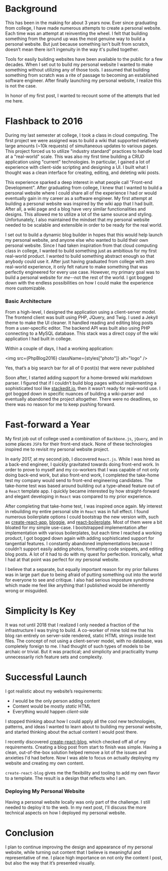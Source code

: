 
# Background

This has been in the making for about 3 years now. Ever since graduating from college, I have made numerous attempts to create a personal website.
Each time was an attempt at reinventing the wheel. I felt that building something from the ground up was the most genuine way to build a personal website. But just because something isn’t built from scratch, doesn’t mean there isn’t ingenuity in the way it's pulled together.

Tools for easily building websites have been available to the public for a few decades. When I set out to build my personal website I wanted to make something without utilizing any of those tools. I assumed that building something from scratch was a rite of passage to becoming an established software engineer. After finally launching my personal website, I realize this is not the case.

In honor of my first post, I wanted to recount some of the attempts that led me here.

# Flashback to 2016

During my last semester at college, I took a class in cloud computing. The first project we were assigned was to build a wiki that supported relatively large amounts (~10k requests) of simultaneous updates to various pages. This project forced us to utilize "industry standard" practices to handle load at a "real-world" scale. This was also my first time building a CRUD application using "current" technologies. In particular, I gained a lot of experience with client-side scripting and designing a UI. I built what I thought was a clean interface for creating, editing, and deleting wiki posts.

This experience sparked a deep interest in what people call "Front-end Development". After graduating from college, I knew that I wanted to build a personal website where I could share all of the experience I had or would eventually gain in my career as a software engineer. My first attempt at building a personal website was inspired by the wiki app that I had built. After all, a wiki page and a blog have very similar functionalities and designs. This allowed me to utilize a lot of the same source and styling. Unfortunately, I also maintained the mindset that my personal website needed to be scalable and extensible in order to be ready for the real world.

I set out to build a dynamic blog builder in hopes that this would help launch my personal website, and anyone else who wanted to build their own personal website. Since I had taken inspiration from that cloud computing class in college, I wanted to build something just as ambitious for my first real-world product. I wanted to build something abstract enough so that anybody could use it. After just having graduated from college with zero real-world experience, it only felt nature to make something that was perfectly engineered for every use case. However, my primary goal was to build a personal website for _me_--not the rest of the world. I got bogged down with the endless possibilities on how I could make the experience more customizable.

### Basic Architecture

From a high-level, I designed the application using a client-server model.
The frontend client was built using PHP, JQuery, and Twig. I used a Jekyll theme to make the UI cleaner. It handled reading and editing blog posts from a user-specific editor. The backend API was built also using PHP connecting to a MySQL database. This stack was a direct copy of the wiki application I had built in college.

Within a couple of days, I had a working application:


<img src={PhpBlog2016} className={styles["photo"]} alt="logo" />
<figcaption>Yes, that’s a big search bar for all of 0 post(s) that were never published</figcaption>


Soon after, I started adding support for a home-brewed wiki markdown parser. I figured that if I couldn’t build blog pages without implementing a sophisticated tool like [stackedit.io](https://stackedit.io/), then it wasn’t ready for real-world use. I got bogged down in specific nuances of building a wiki-parser and eventually abandoned the project altogether. There were no deadlines, so there was no reason for me to keep pushing forward.

# Fast-forward a Year

My first job out of college used a combination of `Backbone.js`, `jQuery`, and in some places `JSF`s for their front-end stack. None of these technologies inspired me to revisit my personal website project.

In early 2017, at my second job, I discovered `React.js`. While I was hired as a back-end engineer, I quickly gravitated towards doing front-end work. In order to prove to myself and my co-workers that I was capable of not only doing back-end work, but also front-end work, I completed the take-home test my company would send to front-end engineering candidates. The take-home test was based around building out a type-ahead feature out of a `React` template app. I quickly became interested by how straight-forward and elegant developing in `React` was compared to my prior experience.

After completing that take-home test, I was inspired once again. My interest in rebuilding my entire personal site in `React` was in full effect. I found numerous boilerplate options I could bootstrap the new version with, such as [create-react-app](https://github.com/facebook/create-react-app), [bloggie](https://github.com/lestard/bloggie), and [react-boilerplate](https://github.com/react-boilerplate/react-boilerplate). Most of them were a bit bloated for my simple use-case. I bootstrapped implementation after implementation with various boilerplates, but each time I reached a working product, I got bogged down again with adding sophisticated support for tangential features. I constantly abandoned implementations because I couldn’t support easily adding photos, formatting code snippets, and editing blog posts. A lot of it had to do with my quest for perfection. Ironically, what I had at that point was perfect for _my_ personal website.

I believe that a separate, but equally important reason for my prior failures was in large part due to being afraid of putting something out into the world for everyone to see and critique. I also had serious imposture syndrome which made me feel like anything that I published would be inherently wrong or misguided.

# Simplicity Is Key

It was not until 2018 that I realized I only needed a fraction of the infrastructure I was trying to build. A co-worker of mine told me that his blog ran entirely on server-side rendered, static HTML strings inside text files. The concept of not using a client-server model, with no database, was completely foreign to me. I had thought of such types of models to be archaic or trivial. But it was practical; and simplicity and practicality trump unnecessarily rich feature sets and complexity.

# Successful Launch

I got realistic about my website’s requirements:

- _I_ would be the only person adding content
- Content would be mostly _static_ HTML
- Everything would happen _client-side_

I stopped thinking about how I could apply all the cool new technologies, patterns, and ideas I wanted to learn about to building my personal website, and started thinking about the actual content I would post there.

I recently discovered [create-react-blog](https://github.com/jamesknelson/create-react-blog), which checked off all of my requirements. Creating a blog post from start to finish was simple. Having a clean, out-of-the-box solution helped remove a lot of the issues and anxieties I'd had before. Now I was able to focus on actually deploying my website and creating my own content.

`create-react-blog` gives me the flexibility and tooling to add my own flavor to a template. The result is a design that reflects who I am.

### Deploying My Personal Website

Having a personal website locally was only part of the challenge. I still needed to deploy it to the web. In my next post, I'll discuss the more technical aspects on how I deployed my personal website.

# Conclusion

I plan to continue improving the design and appearance of my personal website, while turning out content that I believe is meaningful and representative of me. I place high importance on not only the content I post, but also the way that it’s presented visually.
